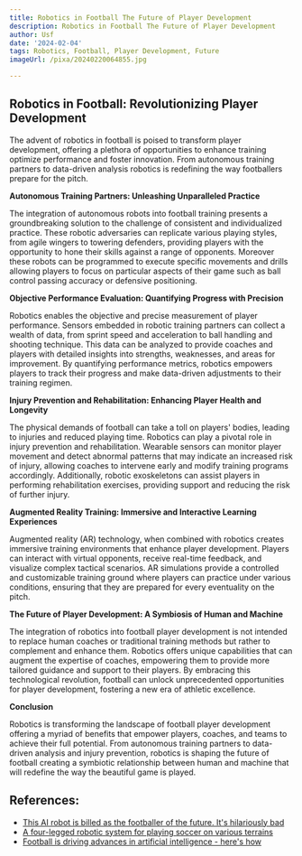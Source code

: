 ```yaml
---
title: Robotics in Football The Future of Player Development
description: Robotics in Football The Future of Player Development
author: Usf
date: '2024-02-04'
tags: Robotics, Football, Player Development, Future
imageUrl: /pixa/20240220064855.jpg

---
```

## Robotics in Football: Revolutionizing Player Development

The advent of robotics in football is poised to transform player development, offering a plethora of opportunities  to enhance training optimize  performance and foster innovation. From autonomous training partners to data-driven analysis robotics  is redefining  the way footballers prepare for the pitch.

**Autonomous Training Partners: Unleashing Unparalleled Practice**

The integration of autonomous robots into football training presents a groundbreaking solution to the challenge of consistent and individualized  practice. These robotic adversaries can replicate various playing styles, from  agile wingers to towering defenders, providing players  with the opportunity to hone their skills against a range of opponents.  Moreover  these robots  can  be programmed to execute specific movements and drills  allowing players to focus on particular aspects of their  game such as ball  control passing accuracy or defensive  positioning.

**Objective Performance Evaluation: Quantifying  Progress with Precision**

Robotics enables the objective and  precise measurement of player  performance. Sensors embedded in robotic training partners can  collect a wealth of data, from sprint speed and acceleration to ball handling  and shooting technique. This  data can  be analyzed to provide coaches and players with detailed insights into strengths, weaknesses, and areas for improvement.  By quantifying performance metrics, robotics empowers players to track their progress and make data-driven  adjustments to their training regimen.

**Injury  Prevention and Rehabilitation: Enhancing Player Health and Longevity**

The physical demands  of football can take a  toll on players' bodies, leading to injuries and reduced playing time. Robotics can  play a pivotal role in injury prevention and rehabilitation. Wearable sensors  can monitor player movement and detect abnormal patterns that may indicate an increased risk of injury, allowing coaches to intervene early and modify training programs accordingly. Additionally,  robotic exoskeletons can  assist players in performing rehabilitation exercises, providing support  and reducing the risk of further injury.

**Augmented Reality Training: Immersive and Interactive  Learning  Experiences**

Augmented reality (AR) technology, when combined with robotics creates  immersive training  environments that  enhance player  development. Players can interact  with  virtual opponents, receive real-time feedback, and visualize complex tactical scenarios. AR simulations provide a controlled and customizable training ground where players can  practice under various conditions, ensuring that they are prepared for every eventuality on the pitch.

**The Future of Player Development:  A Symbiosis of Human and Machine**

The integration of robotics into football player development is not intended to replace  human coaches or  traditional training methods but rather to complement and enhance them. Robotics offers unique capabilities that can augment the  expertise of coaches, empowering them to provide more tailored guidance and support to their players.  By embracing this technological revolution, football can unlock unprecedented opportunities  for player development, fostering a new era of athletic excellence.

**Conclusion**

Robotics is transforming the landscape of football player development offering  a myriad of benefits that empower players, coaches, and teams to achieve their full potential. From autonomous training partners  to data-driven analysis and injury prevention, robotics is shaping the future of football creating a symbiotic relationship between human and machine that will redefine the way the beautiful game is played.

## References:
- [This AI robot is billed as the footballer of the future. It's hilariously bad](https://www.sciencefocus.com/future-technology/ai-football-robot)
- [A four-legged robotic system for playing soccer on various terrains](https://news.mit.edu/2023/legged-robotic-system-playing-soccer-various-terrains-0403)
- [Football is driving advances in artificial intelligence - here's how](https://www.weforum.org/agenda/2022/09/robot-football-advance-artificial-intelligence-and-automation/)
